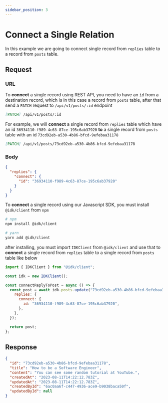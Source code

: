 ```yaml
---
sidebar_position: 3
---
```


# Connect a Single Relation


In this example we are going to connect single record from `replies` table to a record from `posts` table.

## Request

<Tabs>
  <TabItem value="rest_api" label="REST API" default>

### URL

To <b>connect</b> a single record using REST API, you need to have an <code>id</code> from a destination record, which is in this case a record from <code>posts</code> table, after that send a <code>PATCH</code> request to <code>/api/v1/posts/:id</code> endpoint

```md
[PATCH] /api/v1/posts/:id
```

For example, we will <b>connect</b> a single record from <code>replies</code> table which have an id <code>36934110-f989-4c63-87ce-195c6ab37920</code> <b>to</b> a single record from <code>posts</code> table with an id <code>73cd92eb-a530-4b86-bfcd-9efebaa31178</code>

```md
[PATCH] /api/v1/posts/73cd92eb-a530-4b86-bfcd-9efebaa31178
```

### Body

<BrowserWindow url="/api/v1/posts/73cd92eb-a530-4b86-bfcd-9efebaa31178">

```json
{
  "replies": {
    "connect": {
      "id": "36934110-f989-4c63-87ce-195c6ab37920"
    }
  }
}
```

</BrowserWindow>
  </TabItem>
  <TabItem value="js_sdk" label="Javascript SDK">
  To <b>connect</b> a single record using our Javascript SDK, you must install <code>@idk/client</code> from <code>npm</code>

```bash
# npm
npm install @idk/client

# yarn
yarn add @idk/client
```

after installing, you must import <code>IDKClient</code> from <code>@idk/client</code> and use that to **connect** a single record from <code>replies</code> table to a single record from <code>posts</code> table like below

```javascript
import { IDKClient } from "@idk/client";

const idk = new IDKClient();

const connectReplyToPost = async () => {
  const post = await idk.posts.update("73cd92eb-a530-4b86-bfcd-9efebaa31178", {
    replies: {
      connect: {
        id: "36934110-f989-4c63-87ce-195c6ab37920",
      },
    },
  });

  return post;
};
```

  </TabItem>
</Tabs>

## Response

<BrowserWindow url="/api/v1/posts/73cd92eb-a530-4b86-bfcd-9efebaa31178">

```json
{
  "id": "73cd92eb-a530-4b86-bfcd-9efebaa31178",
  "title": "How to be a Software Engineer",
  "content": "You can see some random tutorial at YouTube.",
  "createdAt": "2023-08-11T14:22:12.783Z",
  "updatedAt": "2023-08-11T14:22:12.783Z",
  "createdById": "6ac0aa6f-c447-4936-ace9-b9038baca50f",
  "updatedById": null
}
```

</BrowserWindow>
